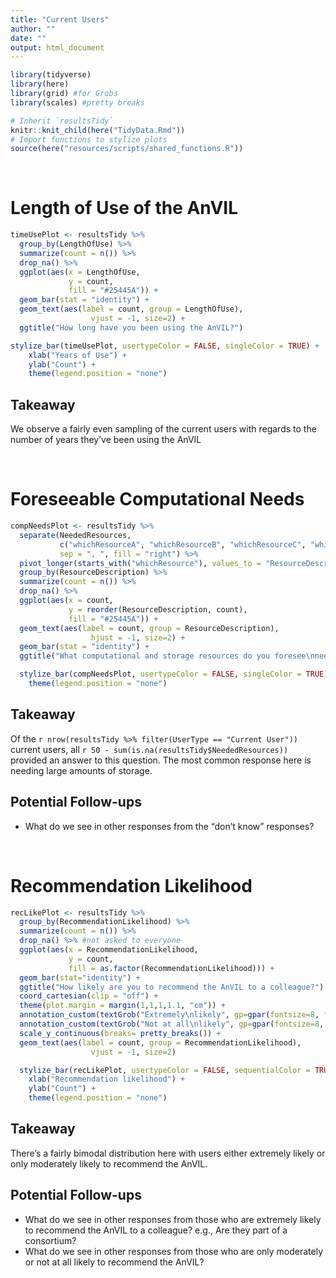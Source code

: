 ```yaml
---
title: "Current Users"
author: ""
date: ""
output: html_document
---
```


```r
library(tidyverse)
library(here)
library(grid) #for Grobs
library(scales) #pretty breaks

# Inherit `resultsTidy`
knitr::knit_child(here("TidyData.Rmd"))
# Import functions to stylize plots
source(here("resources/scripts/shared_functions.R"))
```

<br>

# Length of Use of the AnVIL

```r
timeUsePlot <- resultsTidy %>%
  group_by(LengthOfUse) %>%
  summarize(count = n()) %>%
  drop_na() %>%
  ggplot(aes(x = LengthOfUse,
             y = count,
             fill = "#25445A")) +
  geom_bar(stat = "identity") +
  geom_text(aes(label = count, group = LengthOfUse),
                  vjust = -1, size=2) +
  ggtitle("How long have you been using the AnVIL?")

stylize_bar(timeUsePlot, usertypeColor = FALSE, singleColor = TRUE) +
    xlab("Years of Use") +
    ylab("Count") +
    theme(legend.position = "none")
```

## Takeaway

We observe a fairly even sampling of the current users with regards to the number of years they've been using the AnVIL

<br>

# Foreseeable Computational Needs

```r
compNeedsPlot <- resultsTidy %>%
  separate(NeededResources,
           c("whichResourceA", "whichResourceB", "whichResourceC", "whichResourceD"),
           sep = ", ", fill = "right") %>%
  pivot_longer(starts_with("whichResource"), values_to = "ResourceDescription") %>%
  group_by(ResourceDescription) %>%
  summarize(count = n()) %>%
  drop_na() %>%
  ggplot(aes(x = count,
             y = reorder(ResourceDescription, count),
             fill = "#25445A")) +
  geom_text(aes(label = count, group = ResourceDescription),
                  hjust = -1, size=2) +
  geom_bar(stat = "identity") +
  ggtitle("What computational and storage resources do you foresee\nneeding in the next 12 months?")

  stylize_bar(compNeedsPlot, usertypeColor = FALSE, singleColor = TRUE) +
    theme(legend.position = "none")
```

## Takeaway

Of the `r nrow(resultsTidy %>% filter(UserType == "Current User"))` current users, all `r 50 - sum(is.na(resultsTidy$NeededResources))` provided an answer to this question. The most common response here is needing large amounts of storage.

## Potential Follow-ups

  - What do we see in other responses from the "don't know" responses?

<br>

# Recommendation Likelihood

```r
recLikePlot <- resultsTidy %>%
  group_by(RecommendationLikelihood) %>%
  summarize(count = n()) %>%
  drop_na() %>% #not asked to everyone
  ggplot(aes(x = RecommendationLikelihood,
             y = count,
             fill = as.factor(RecommendationLikelihood))) +
  geom_bar(stat="identity") +
  ggtitle("How likely are you to recommend the AnVIL to a colleague?") +
  coord_cartesian(clip = "off") +
  theme(plot.margin = margin(1,1,1,1.1, "cm")) +
  annotation_custom(textGrob("Extremely\nlikely", gp=gpar(fontsize=8, fontface = "bold")),xmin=5,xmax=5,ymin=-1.25,ymax=-1.25) +
  annotation_custom(textGrob("Not at all\nlikely", gp=gpar(fontsize=8, fontface= "bold")),xmin=1,xmax=1,ymin=-1.25,ymax=-1.25) +
  scale_y_continuous(breaks= pretty_breaks()) +
  geom_text(aes(label = count, group = RecommendationLikelihood),
                  vjust = -1, size=2)

  stylize_bar(recLikePlot, usertypeColor = FALSE, sequentialColor = TRUE) +
    xlab("Recommendation likelihood") +
    ylab("Count") +
    theme(legend.position = "none")
```

## Takeaway

There's a fairly bimodal distribution here with users either extremely likely or only moderately likely to recommend the AnVIL.

## Potential Follow-ups

  - What do we see in other responses from those who are extremely likely to recommend the AnVIL to a colleague? e.g., Are they part of a consortium?
  - What do we see in other responses from those who are only moderately or not at all likely to recommend the AnVIL?
